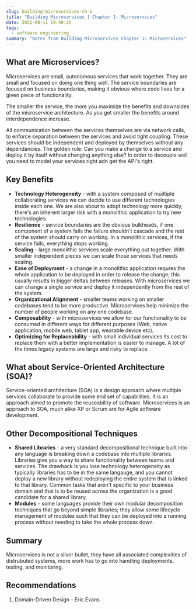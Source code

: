 ```yaml
---
slug: building-microservices-ch-1
title: "Building Microservices | Chapter 1: Microservices"
date: 2022-08-11 19:40:25
tags:
  - software engineering
summary: "Notes from Building Microservices Chapter 1: Microservices"
---
```

## What are Microservices?
Microservices are small, autonomous services that work together. They are small and focused on doing one thing well. The service boundaries are focused on business boundaries, making it obvious where code lives for a given piece of functionality. 

The smaller the service, the more you maximize the benefits and downsides of the microservice architecture. As you get smaller the benefits around interdependence increase. 

All communication between the services themselves are via network calls, to enforce separation between the services and avoid tight coupling. These services should be independent and deployed by themselves without any dependancies. The golden rule: Can you make a change to a service and deploy it by itself without changing anything else? In order to decouple well you need to model your services right adn get the API's right.

## Key Benefits
- **Technology Heterogeneity** - with a system composed of muiltiple collaborating services we can decide to use different technologies inside each one. We are also about to adopt technology more quickly, there's an inherent larger risk with a monolithic application to try new technologies.
- **Resilience** - service boundaries are the obvious bulkheads, if one component of a system fails the failure shouldn't cascade and the rest of the system should carry on working. In a monolithic services, if the service fails, everything stops working.
- **Scaling** - large monolithic services scale everything out together. With smaller independent pieces we can scale those services that needs scaling.
- **Ease of Deployment** - a change in a monolithic application requres the whole application to be deployed in order to release the change; this usually results in bigger deltas between releases. With microservices we can change a single service and deploy it independently from the rest of the system.
- **Organizational Alignment** - smaller teams working on smaller codebases tend to be more productive. Microservices help minimize the number of people working on any one codebase.
- **Composability** - with microservices we allow for our functionality to be consumed in different ways for different purposes (Web, native application, mobile web, tablet app, wearable device etc).
- **Optimizing for Replaceability** - with small individual services its cost to replace them with a better implementation is easier to manage. A lot of the times legacy systems are large and risky to replace.

## What about Service-Oriented Architecture (SOA)?
Service-oriented architecture (SOA) is a design approach where multiple services collaborate to provide some end set of capabilities. It is an approach aimed to promote the reuseability of software. Microservices is an approach to SOA, much alike XP or Scrum are for Agile software development.

## Other Decompositional Techniques
- **Shared Libraries** - a very standard decompositional technique built into any language is breaking down a codebase into multiple libraries. Libraries give you a way to share functionality between teams and services. The drawback is you lose technology heterogeneity as typically libraries has to be in the same langauge, and you cannot deploy a new library without redeploying the entire system that is linked to that library. Common tasks that aren't specific to your business domain and that is to be reused across the organization is a good candidate for a shared library.
- **Modules** - some languages provide their own modular decomposition techniques that go beyond simple libraries; they allow some lifecycle management of modules such that they can be deployed into a running process without needing to take the whole process down.

## Summary
Microservices is not a silver bullet, they have all associated complexities of distrubuted systems, more work has to go into handling deployments, testing, and monitoring.

## Recommendations
1. Domain-Driven Design - Eric Evans